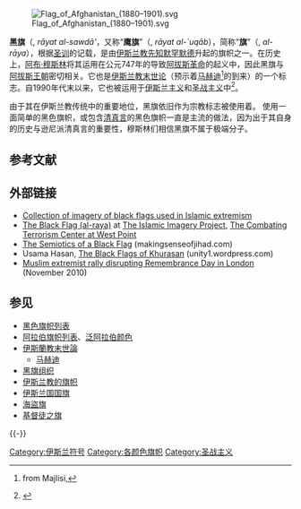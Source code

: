 {{About|默罕默德的黑旗|其它意思|黑旗}}

[[File:Flag_of_Afghanistan_(1880–1901).svg|thumb]]

'''黑旗'''（{{rtl-lang|ar|راية السوداء}}, ''rāyat al-sawdā' ''，又称“'''鹰旗'''”（{{rtl-lang|ar|راية العقاب}}, ''rāyat al-`uqāb''），简称“'''旗'''”（{{rtl-lang|ar|الراية}}, ''al-rāya''），根据[[圣训|圣训]]的记载，是由[[伊斯兰教先知|伊斯兰教先知]][[默罕默德|默罕默德]]升起的旗帜之一。在历史上，[[阿布·穆斯林|阿布·穆斯林]]将其运用在公元747年的导致[[阿拔斯革命|阿拔斯革命]]的起义中，因此黑旗与[[阿拔斯王朝|阿拔斯王朝]]密切相关。它也是[[伊斯兰教末世论|伊斯兰教末世论]]（预示着[[马赫迪|马赫迪]]<ref name="cookshia">{{cite book |title = Studies in Muslim Apocalyptic |url = https://archive.org/details/studiesmuslimapo00cook |author=David Cook |year=2002 |publisher=Darwin Press |page = [https://archive.org/details/studiesmuslimapo00cook/page/n105 197] }} from Majlisi,</ref>的到来）的一个标志。自1990年代末以来，它也被运用于[[伊斯兰主义|伊斯兰主义]]和[[圣战主义|圣战主义]]中<ref>{{Cite web|title=Flag being held by Lindt Chocolat Cafe hostages is not an Islamic State flag|url=https://www.smh.com.au/national/flag-being-held-by-lindt-chocolat-cafe-hostages-is-not-an-islamic-state-flag-20141215-1279s0.html|accessdate=2020-08-21|date=2014-12-15|last=Massola|first=David Wroe and James|work=The Sydney Morning Herald|language=en|archiveurl=https://web.archive.org/web/20200727004140/https://www.smh.com.au/national/flag-being-held-by-lindt-chocolat-cafe-hostages-is-not-an-islamic-state-flag-20141215-1279s0.html|archivedate=2020-07-27|dead-url=no}}</ref>。

由于其在伊斯兰教传统中的重要地位，黑旗依旧作为宗教标志被使用着。 使用一面简单的黑色旗帜，或包含[[清真言|清真言]]的黑色旗帜一直是主流的做法，因为出于其自身的历史与逊尼派清真言的重要性，穆斯林们相信黑旗不属于极端分子。

== 参考文献 ==
{{Reflist}}

== 外部链接 ==
{{Commons category|Jihadist flags}}
* [https://web.archive.org/web/20151222135058/http://www.qassimy.com/vb/showthread.php?p=8271045 Collection of imagery of black flags used in Islamic extremism]
* [http://www.ctc.usma.edu/imagery/imagery_warfare.asp#blackflag The Black Flag (al-raya)]{{Wayback|url=http://www.ctc.usma.edu/imagery/imagery_warfare.asp#blackflag |date=20100729114331 }} at [http://www.ctc.usma.edu/imagery/imagery.asp The Islamic Imagery Project]{{Wayback|url=http://www.ctc.usma.edu/imagery/imagery.asp |date=20110413143951 }}, [https://web.archive.org/web/20140401165024/http://www.ctc.usma.edu/default.asp The Combating Terrorism Center at West Point]
* [http://www.makingsenseofjihad.com/2009/02/the-semiotics-of-a-black-flag.html The Semiotics of a Black Flag]{{Wayback|url=http://www.makingsenseofjihad.com/2009/02/the-semiotics-of-a-black-flag.html |date=20111008222438 }} (makingsenseofjihad.com)
* Usama Hasan, [https://web.archive.org/web/20151019080815/https://unity1.wordpress.com/2014/09/01/the-black-flags-of-khurasan/ The Black Flags of Khurasan] (unity1.wordpress.com)
* [http://www.thesun.co.uk/sol/homepage/news/3223873/Muslim-mob-burn-giant-poppy-and-disrupt-Remembrance-Day-silence.html Muslim extremist rally disrupting Remembrance Day in London]{{Wayback|url=http://www.thesun.co.uk/sol/homepage/news/3223873/Muslim-mob-burn-giant-poppy-and-disrupt-Remembrance-Day-silence.html |date=20151015185340 }} (November 2010)

== 参见 ==
{{Portal|伊斯兰教|阿拉伯世界|紋章及旗幟}}
*[[黑色旗帜列表|黑色旗帜列表]]
*[[阿拉伯旗帜列表|阿拉伯旗帜列表]]、[[泛阿拉伯颜色|泛阿拉伯颜色]]
*[[伊斯蘭教末世論|伊斯蘭教末世論]]
**[[马赫迪|马赫迪]]
*[[黑旗组织|黑旗组织]]
*[[伊斯兰教的旗帜|伊斯兰教的旗帜]]
*[[伊斯兰国国旗|伊斯兰国国旗]]
*[[海盜旗|海盜旗]]
*[[基督徒之旗|基督徒之旗]]

{{-}}
{{预言}}
{{伊斯兰国}}
{{基督}}

[[Category:伊斯兰符号|Category:伊斯兰符号]]
[[Category:各颜色旗帜|Category:各颜色旗帜]]
[[Category:圣战主义|Category:圣战主义]]